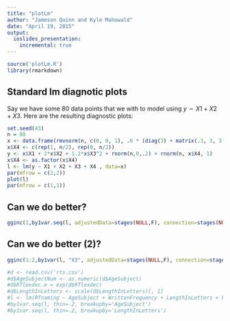 ```yaml
---
title: "plotLm"
author: "Jameson Quinn and Kyle Mahowald"
date: "April 19, 2015"
output:
  ioslides_presentation:
    incremental: true
---
```


```r
source('plotLm.R')
library(rmarkdown)
```
## Standard lm diagnotic plots

Say we have some 80 data points that we with to model using $y \sim X1 + X2 + X3$. Here are the resulting diagnostic plots:

```r
set.seed(43)
n = 80
x <- data.frame(rmvnorm(n, c(0, 0, 1), .6 * (diag(3) + matrix(.3, 3, 3))))
x$X4 <- c(rep(1, n/2), rep(0, n/2))
y <- x$X1 + 2*x$X2 + 1.2*x$X3^2 + rnorm(n,0,.2) + rnorm(n, x$X4, 1)
x$X4 <- as.factor(x$X4)
l <- lm(y ~ X1 + X2 + X3 + X4 , data=x)
par(mfrow = c(2,2))
plot(l)
par(mfrow = c(1,1))
```

## Can we do better?

```r
gginc(1,by1var.seq(l, adjustedData=stages(NULL,F), connection=stages(NULL,F), rawData=stages(list(),F), line=stages(NULL,F), loess=stages(NULL,F),rug=stages(list(alpha=0),F)))

```

## Can we do better (2)?

```r
gginc(1:2,by1var(l, "X3", adjustedData=stages(NULL,F), connection=stages(NULL,F), rawData=stages(list(),F), line=stages(NULL,F), loess=stages(NULL,F),rug=stages(list(alpha=0),F)))

```


```r
#d <- read.csv('rts.csv')
#d$AgeSubjectNum <- as.numeric(d$AgeSubject)
#d$RTlexdec.e = exp(d$RTlexdec)
#d$LengthInLetters <- scale(d$LengthInLetters)[, 1]
#l <- lm(RTnaming ~ AgeSubject + WrittenFrequency + LengthInLetters + Familiarity, data=d)
#by1var.seq(l, thin=.2, breakupby='AgeSubject')
#by1var.seq(l, thin=.2, breakupby='LengthInLetters')

```


